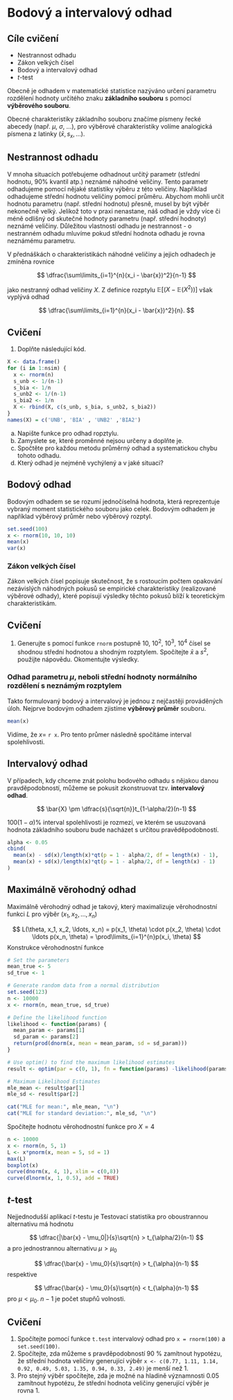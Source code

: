 # Bodový a intervalový odhad {#odhad}

::: callout-warning
## Cíle cvičení 

- Nestrannost odhadu
- Zákon velkých čísel
- Bodový a intervalový odhad
- $t$-test
:::

Obecně je odhadem v matematické statistice nazýváno určení parametru rozdělení hodnoty určitého znaku **základního souboru** s pomocí **výběrového souboru**.

Obecné charakteristiky základního souboru značíme písmeny řecké abecedy (např. $\mu$, $\sigma$, $\ldots$), pro výběrové charakteristiky volíme analogická písmena z latinky ($\bar{x}, s_x, \ldots$).

## Nestrannost odhadu

V mnoha situacích potřebujeme odhadnout určitý parametr (střední hodnotu, $90\%$ kvantil atp.) neznámé náhodné veličiny. Tento parametr odhadujeme pomocí nějaké statistiky výběru z této veličiny. Například odhadujeme střední hodnotu veličiny pomocí průměru. Abychom mohli určit hodnotu parametru (např. střední hodnotu) přesně, musel by být výběr nekonečně velký. Jelikož toto v praxi nenastane, náš odhad je vždy více či méně odlišný od skutečné hodnoty parametru (např. střední hodnoty) neznámé veličiny. Důležitou vlastností odhadu je nestrannost - o nestranném odhadu mluvíme pokud střední hodnota odhadu je rovna neznámému parametru.

V přednáškách o charakteristikách náhodné veličiny a jejich odhadech je zmíněna rovnice

$$
\dfrac{\sum\limits_{i=1}^{n}(x_i - \bar{x})^2}{n-1}
$$

jako nestranný odhad veličiny $X$. Z definice rozptylu $\mathbb{E}[(X - \mathbb{E}(X^2))]$ však vyplývá odhad

$$
\dfrac{\sum\limits_{i=1}^{n}(x_i - \bar{x})^2}{n}.
$$

::: callout-tip
## Cvičení

  1. Doplňte následující kód.\
```r
X <- data.frame()
for (i in 1:nsim) {
  x <- rnorm(n)
  s_unb <- 1/(n-1)
  s_bia <- 1/n
  s_unb2 <- 1/(n-1)
  s_bia2 <- 1/n
  X <- rbind(X, c(s_unb, s_bia, s_unb2, s_bia2))
}
names(X) = c('UNB', 'BIA' , 'UNB2' ,'BIA2')
```
  a) Napište funkce pro odhad ropztylu.\
  b) Zamyslete se, které proměnné nejsou určeny a doplňte je.\
  c) Spočtěte pro každou metodu průměrný odhad a systematickou chybu tohoto odhadu.\
  d) Který odhad je nejméně vychýlený a v jaké situaci?\
:::


## Bodový odhad

Bodovým odhadem se se rozumí jednočíselná hodnota, která reprezentuje vybraný moment statistického souboru jako celek. Bodovým odhadem je například výběrový průměr nebo výběrový rozptyl.

```r
set.seed(100)
x <- rnorm(10, 10, 10)
mean(x)
var(x)
```

### Zákon velkých čísel

Zákon velkých čísel popisuje skutečnost, že s rostoucím počtem opakování nezávislých náhodných pokusů se empirické charakteristiky (realizované výběrové odhady), které popisují výsledky těchto pokusů blíží k teoretickým charakteristikám.

::: callout-tip
## Cvičení

  1. Generujte s pomocí funkce `rnorm` postupně $10$, $10^2$, $10^3$, $10^4$ čísel se shodnou střední hodnotou a shodným rozptylem. Spočítejte $\bar{x}$ a ${s^2}$, použijte nápovědu.
Okomentujte výsledky. 
:::


### Odhad parametru $\mu$, neboli střední hodnoty normálního rozdělení s neznámým rozptylem

Takto formulovaný bodový a intervalový je jednou z nejčastěji prováděných úloh. Nejprve bodovým odhadem zjistíme **výběrový průměr** souboru.

```r
mean(x)
```

Vidíme, že $x =$ `r x`. Pro tento průmer následně spočítáme interval spolehlivosti.

## Intervalový odhad

V případech, kdy chceme znát polohu bodového odhadu s nějakou danou pravděpodobností, můžeme se pokusit zkonstruovat tzv. **intervalový odhad**. 


$$
\bar{X} \pm \dfrac{s}{\sqrt{n}}t_{1-\alpha/2}(n-1)
$$

$100(1-\alpha)\%$ interval spolehlivosti je rozmezí, ve kterém se usuzovaná hodnota základního souboru bude nacházet s určitou pravěděpodobností.

```r
alpha <- 0.05
cbind(
  mean(x) - sd(x)/length(x)*qt(p = 1 - alpha/2, df = length(x) - 1),
  mean(x) + sd(x)/length(x)*qt(p = 1 - alpha/2, df = length(x) - 1)
)
```

## Maximálně věrohodný odhad

Maximálně věrohodný odhad je takový, který maximalizuje věrohodnostní funkci $L$ pro výběr $(x_1, x_2, \ldots, x_n)$

$$
L(\theta, x_1, x_2, \ldots, x_n) = p(x_1, \theta) \cdot p(x_2, \theta) \cdot \ldots p(x_n, \theta) = \prod\limits_{i=1}^{n}p(x_i, \theta)
$$ Konstrukce věrohodnostní funkce

```r
# Set the parameters
mean_true <- 5
sd_true <- 1

# Generate random data from a normal distribution
set.seed(123)
n <- 10000
x <- rnorm(n, mean_true, sd_true)

# Define the likelihood function
likelihood <- function(params) {
  mean_param <- params[1]
  sd_param <- params[2]
  return(prod(dnorm(x, mean = mean_param, sd = sd_param)))
}

# Use optim() to find the maximum likelihood estimates
result <- optim(par = c(0, 1), fn = function(params) -likelihood(params), hessian = TRUE)

# Maximum Likelihood Estimates
mle_mean <- result$par[1]
mle_sd <- result$par[2]

cat("MLE for mean:", mle_mean, "\n")
cat("MLE for standard deviation:", mle_sd, "\n")

```

Spočítejte hodnotu věrohodnostní funkce pro $X = 4$

```r
n <- 10000
x <- rnorm(n, 5, 1)
L <- x*pnorm(x, mean = 5, sd = 1)
max(L)
boxplot(x)
curve(dnorm(x, 4, 1), xlim = c(0,8))
curve(dlnorm(x, 1, 0.5), add = TRUE)
```

## $t$-test {#ttest}

Nejjednodušší aplikací $t$-testu je Testovací statistika pro oboustrannou alternativu má hodnotu

$$
\dfrac{|\bar{x} - \mu_0|}{s}\sqrt{n} > t_{\alpha/2}(n-1)
$$ a pro jednostrannou alternativu $\mu > \mu_0$

$$
\dfrac{\bar{x} - \mu_0}{s}\sqrt{n} > t_{\alpha}(n-1)
$$ respektive

$$
\dfrac{\bar{x} - \mu_0}{s}\sqrt{n} < t_{\alpha}(n-1)
$$ pro $\mu < \mu_0$. $n-1$ je počet stupňů volnosti.

::: callout-tip
## Cvičení 
  1. Spočítejte pomocí funkce `t.test` intervalový odhad pro `x = rnorm(100)` a `set.seed(100)`.\
  2. Spočítejte, zda můžeme s pravděpodobností $90\:\%$ zamítnout hypotézu, že střední hodnota veličiny generující výběr `x <- c(0.77, 1.11, 1.14, 0.92, 0.49, 5.03, 1.35, 0.94, 0.33, 2.49)` je menší než 1.\
  3. Pro stejný výběr spočítejte, zda je možné na hladině významnosti $0.05$ zamítnout hypotézu, že střední hodnota veličiny generující výběr je rovna $1$.
:::